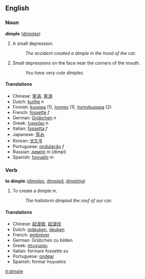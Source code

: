 ==English==
===Noun===
'''dimple''' ([[dimples]])
#A small depression.
#:''The accident created a dimple in the hood of the car.''
#Small depressions on the face near the corners of the mouth.
#:''You have very cute dimples.''


====Translations====
*Chinese: [[笑渦]], [[笑涡]]
*Dutch: [[kuiltje]] ''n''
*Finnish: [[kuoppa]] (1), [[lommo]] (1), [[hymykuoppa]] (2)
*French: [[fossette]] ''f''
*German: [[Grübchen]] ''n''
*Greek: [[λακκάκι]] ''n''
*Italian: [[fossetta]] ''f''
*Japanese: [[窪み]]
*Korean: [[보조개]]
*Portuguese: [[ondulação]] ''f''
*Russian: [[димпл]] ''m'' (dimpl)
*Spanish: [[hoyuelo]] ''m''

===Verb===
'''to dimple''' ([[dimples]], [[dimpled]], [[dimpling]])
#To create a dimple in.
#:''The hailstorm dimpled the roof of our car.'' 

====Translations====
*Chinese: [[起波紋]], [[起波纹]]
*Dutch: [[indeuken]], [[deuken]]
*French: [[embréver]]
*German: Grübchen zu bilden<!-- please check -->
*Greek: [[πτυχώσει]]
*Italian: formare fossette su<!-- please check -->
*Portuguese: [[ondear]]
*Spanish: formar hoyuelos

[[it:dimple]]